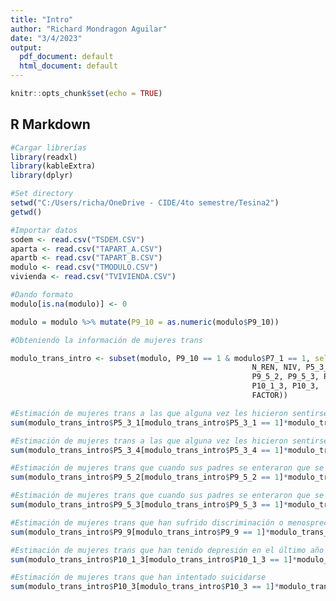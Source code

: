 ```yaml
---
title: "Intro"
author: "Richard Mondragon Aguilar"
date: "3/4/2023"
output:
  pdf_document: default
  html_document: default
---
```


```r
knitr::opts_chunk$set(echo = TRUE)
```

## R Markdown
```r
#Cargar librerías 
library(readxl)
library(kableExtra)
library(dplyr)
```

```r
#Set directory
setwd("C:/Users/richa/OneDrive - CIDE/4to semestre/Tesina2")
getwd()
```

```r
#Importar datos
sodem <- read.csv("TSDEM.CSV")
aparta <- read.csv("TAPART_A.CSV")
apartb <- read.csv("TAPART_B.CSV")
modulo <- read.csv("TMODULO.CSV")
vivienda <- read.csv("TVIVIENDA.CSV")
```

```r
#Dando formato
modulo[is.na(modulo)] <- 0

modulo = modulo %>% mutate(P9_10 = as.numeric(modulo$P9_10))
```

```r
#Obteniendo la información de mujeres trans

modulo_trans_intro <- subset(modulo, P9_10 == 1 & modulo$P7_1 == 1, select = c(FOLIO, VIV_SEL, HOGAR, 
                                                      N_REN, NIV, P5_3_1, P5_3_4,
                                                      P9_5_2, P9_5_3, P9_9, 
                                                      P10_1_3, P10_3, 
                                                      FACTOR))
```

```r
#Estimación de mujeres trans a las que alguna vez les hicieron sentirse diferente a la mayoría de las(os) niñas(os) de su edad por su forma de vestirse o arreglarse
sum(modulo_trans_intro$P5_3_1[modulo_trans_intro$P5_3_1 == 1]*modulo_trans_intro$FACTOR[modulo_trans_intro$P5_3_1 == 1])
```

```r
#Estimación de mujeres trans a las que alguna vez les hicieron sentirse diferente a la mayoría de las(os) niñas(os) de su edad por sus modos o manera de comportarse
sum(modulo_trans_intro$P5_3_4[modulo_trans_intro$P5_3_4 == 1]*modulo_trans_intro$FACTOR[modulo_trans_intro$P5_3_4 == 1])
```

```r
#Estimación de mujeres trans que cuando sus padres se enteraron que se consideran mujeres alguno de ellos le obligó a asistir con un psicólogo, médico, autoridad religiosa u otra persona o institución con  el fin de corregirle
sum(modulo_trans_intro$P9_5_2[modulo_trans_intro$P9_5_2 == 1]*modulo_trans_intro$FACTOR[modulo_trans_intro$P9_5_2 == 1])
```

```r
#Estimación de mujeres trans que cuando sus padres se enteraron que se consideran mujeres alguno de ellos se molestó con usted, le agredió u ofendió, le dejó de hablar o corrió de su casa
sum(modulo_trans_intro$P9_5_3[modulo_trans_intro$P9_5_3 == 1]*modulo_trans_intro$FACTOR[modulo_trans_intro$P9_5_3 == 1])
```

```r
#Estimación de mujeres trans que han sufrido discriminación o menosprecio por considerarse mujer
sum(modulo_trans_intro$P9_9[modulo_trans_intro$P9_9 == 1]*modulo_trans_intro$FACTOR[modulo_trans_intro$P9_9 == 1])
```

```r
#Estimación de mujeres trans que han tenido depresión en el último año
sum(modulo_trans_intro$P10_1_3[modulo_trans_intro$P10_1_3 == 1]*modulo_trans_intro$FACTOR[modulo_trans_intro$P10_1_3 == 1])
```

```r
#Estimación de mujeres trans que han intentado suicidarse
sum(modulo_trans_intro$P10_3[modulo_trans_intro$P10_3 == 1]*modulo_trans_intro$FACTOR[modulo_trans_intro$P10_3 == 1])
```

